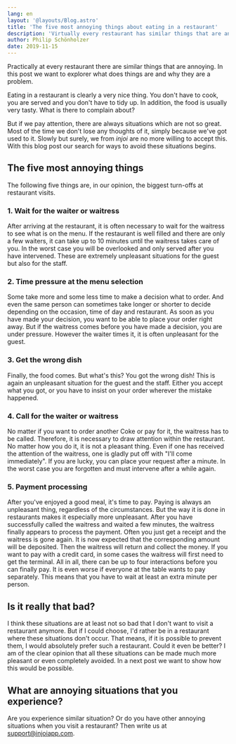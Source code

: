```yaml
---
lang: en
layout: '@layouts/Blog.astro'
title: 'The five most annoying things about eating in a restaurant'
description: 'Virtually every restaurant has similar things that are annoying. In this post we will explore what these things are and why they are a problem.'
author: Philip Schönholzer
date: 2019-11-15
---
```


Practically at every restaurant there are similar things that are annoying. In this post we want to explorer what does things are and why they are a problem.

Eating in a restaurant is clearly a very nice thing. You don't have to cook, you are served and you don't have to tidy up. In addition, the food is usually very tasty. What is there to complain about?

But if we pay attention, there are always situations which are not so great. Most of the time we don't lose any thoughts of it, simply because we've got used to it. Slowly but surely, we from <i>injoi</i> are no more willing to accept this. With this blog post our search for ways to avoid these situations begins.

## The five most annoying things

The following five things are, in our opinion, the biggest turn-offs at restaurant visits.

### 1. Wait for the waiter or waitress

After arriving at the restaurant, it is often necessary to wait for the waitress to see what is on the menu. If the restaurant is well filled and there are only a few waiters, it can take up to 10 minutes until the waitress takes care of you. In the worst case you will be overlooked and only served after you have intervened. These are extremely unpleasant situations for the guest but also for the staff.

### 2. Time pressure at the menu selection

Some take more and some less time to make a decision what to order. And even the same person can sometimes take longer or shorter to decide depending on the occasion, time of day and restaurant. As soon as you have made your decision, you want to be able to place your order right away. But if the waitress comes before you have made a decision, you are under pressure. However the waiter times it, it is often unpleasant for the guest.

### 3. Get the wrong dish

Finally, the food comes. But what's this? You got the wrong dish! This is again an unpleasant situation for the guest and the staff. Either you accept what you got, or you have to insist on your order wherever the mistake happened.

### 4. Call for the waiter or waitress

No matter if you want to order another Coke or pay for it, the waitress has to be called. Therefore, it is necessary to draw attention within the restaurant. No matter how you do it, it is not a pleasant thing. Even if one has received the attention of the waitress, one is gladly put off with \"I'll come immediately\". If you are lucky, you can place your request after a minute. In the worst case you are forgotten and must intervene after a while again.

### 5. Payment processing

After you've enjoyed a good meal, it's time to pay. Paying is always an unpleasant thing, regardless of the circumstances. But the way it is done in restaurants makes it especially more unpleasant. After you have successfully called the waitress and waited a few minutes, the waitress finally appears to process the payment. Often you just get a receipt and the waitress is gone again. It is now expected that the corresponding amount will be deposited. Then the waitress will return and collect the money. If you want to pay with a credit card, in some cases the waitress will first need to get the terminal. All in all, there can be up to four interactions before you can finally pay. It is even worse if everyone at the table wants to pay separately. This means that you have to wait at least an extra minute per person.

## Is it really that bad?

I think these situations are at least not so bad that I don't want to visit a restaurant anymore. But if I could choose, I'd rather be in a restaurant where these situations don't occur. That means, if it is possible to prevent them, I would absolutely prefer such a restaurant. Could it even be better? I am of the clear opinion that all these situations can be made much more pleasant or even completely avoided. In a next post we want to show how this would be possible.

## What are annoying situations that you experience?

Are you experience similar situation? Or do you have other annoying situations when you visit a restaurant? Then write us at support@injoiapp.com.
